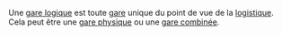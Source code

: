 
Une [[fr/Archive/Gare logique|gare logique]] est toute [[fr/Manual/Gares|gare]] unique du point de vue de la [[fr/Archive/Logistique|logistique]]. Cela peut être une [[fr/Archive/Gare physique|gare physique]] ou une [[fr/Archive/Manual/Settings/Gare combinée|gare combinée]].